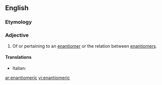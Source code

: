 ==English==
===Etymology===

{{suffix|enantiomer|ic}}

===Adjective===
{{en-adj|-}}

# Of or pertaining to an [[enantiomer]] or the relation between [[enantiomers]].

====Translations====
{{trans-top|pertaining to an enantiomer}}
* Italian: {{t-|it|enantiomerico}}
{{trans-mid}}

{{trans-bottom}}

[[ar:enantiomeric]]
[[vi:enantiomeric]]